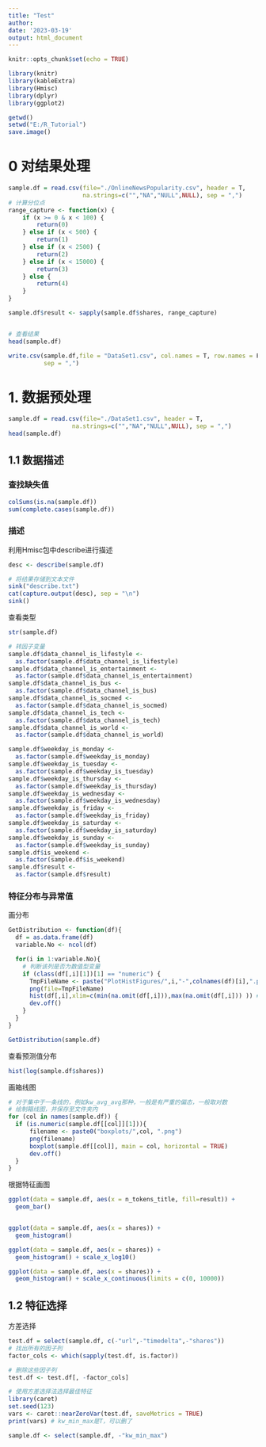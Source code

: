 ```yaml
---
title: "Test"
author: 
date: '2023-03-19'
output: html_document
---
```

```r
knitr::opts_chunk$set(echo = TRUE)
```

```r
library(knitr)
library(kableExtra)
library(Hmisc)
library(dplyr)
library(ggplot2)

getwd()
setwd("E:/R_Tutorial")
save.image()
```
# 0  对结果处理
```r
sample.df = read.csv(file="./OnlineNewsPopularity.csv", header = T,
                     na.strings=c("","NA","NULL",NULL), sep = ",")
# 计算分位点
range_capture <- function(x) {
    if (x >= 0 & x < 100) {
        return(0)
    } else if (x < 500) {
        return(1)
    } else if (x < 2500) {
        return(2)
    } else if (x < 15000) {
        return(3)
    } else {
        return(4)
    }
}

sample.df$result <- sapply(sample.df$shares, range_capture)


# 查看结果
head(sample.df)

write.csv(sample.df,file = "DataSet1.csv", col.names = T, row.names = F,
          sep = ",")
```

# 1. 数据预处理
```r
sample.df = read.csv(file="./DataSet1.csv", header = T, 
                  na.strings=c("","NA","NULL",NULL), sep = ",")
head(sample.df)
```

## 1.1 数据描述

### 查找缺失值
```r
colSums(is.na(sample.df))
sum(complete.cases(sample.df))
```
### 描述

利用Hmisc包中describe进行描述
```r
desc <- describe(sample.df)

# 将结果存储到文本文件
sink("describe.txt")
cat(capture.output(desc), sep = "\n")
sink()
```

查看类型
```r
str(sample.df)

# 转因子变量
sample.df$data_channel_is_lifestyle <- 
  as.factor(sample.df$data_channel_is_lifestyle)
sample.df$data_channel_is_entertainment <- 
  as.factor(sample.df$data_channel_is_entertainment)
sample.df$data_channel_is_bus <- 
  as.factor(sample.df$data_channel_is_bus)
sample.df$data_channel_is_socmed <- 
  as.factor(sample.df$data_channel_is_socmed)
sample.df$data_channel_is_tech <- 
  as.factor(sample.df$data_channel_is_tech)
sample.df$data_channel_is_world <- 
  as.factor(sample.df$data_channel_is_world)

sample.df$weekday_is_monday <- 
  as.factor(sample.df$weekday_is_monday)
sample.df$weekday_is_tuesday <- 
  as.factor(sample.df$weekday_is_tuesday)
sample.df$weekday_is_thursday <- 
  as.factor(sample.df$weekday_is_thursday)
sample.df$weekday_is_wednesday <- 
  as.factor(sample.df$weekday_is_wednesday)
sample.df$weekday_is_friday <- 
  as.factor(sample.df$weekday_is_friday)
sample.df$weekday_is_saturday <- 
  as.factor(sample.df$weekday_is_saturday)
sample.df$weekday_is_sunday <- 
  as.factor(sample.df$weekday_is_sunday)
sample.df$is_weekend <- 
  as.factor(sample.df$is_weekend)
sample.df$result <- 
  as.factor(sample.df$result)


```

### 特征分布与异常值
画分布
```r

GetDistribution <- function(df){
  df = as.data.frame(df)
  variable.No <- ncol(df) 

  for(i in 1:variable.No){
    # 判断该列是否为数值型变量
    if (class(df[,i][1])[1] == "numeric") {
      TmpFileName <- paste("PlotHistFigures/",i,"-",colnames(df)[i],".png",sep="")
      png(file=TmpFileName)
      hist(df[,i],xlim=c(min(na.omit(df[,i])),max(na.omit(df[,i])) )) #get hist for each column
      dev.off()
    }
  }
}

GetDistribution(sample.df)
```

查看预测值分布
```r
hist(log(sample.df$shares))
```

画箱线图
```r
# 对于集中于一条线的，例如kw_avg_avg那种，一般是有严重的偏态，一般取对数
# 绘制箱线图，并保存至文件夹内
for (col in names(sample.df)) {
  if (is.numeric(sample.df[[col]][1])){
      filename <- paste0("boxplots/",col, ".png")
      png(filename)
      boxplot(sample.df[[col]], main = col, horizontal = TRUE)
      dev.off()
  }
}
```

根据特征画图
```r
ggplot(data = sample.df, aes(x = n_tokens_title, fill=result)) +
  geom_bar()


ggplot(data = sample.df, aes(x = shares)) +
  geom_histogram()

ggplot(data = sample.df, aes(x = shares)) +
  geom_histogram() + scale_x_log10()

ggplot(data = sample.df, aes(x = shares)) +
  geom_histogram() + scale_x_continuous(limits = c(0, 10000))
```

## 1.2 特征选择

方差选择

```r
test.df = select(sample.df, c(-"url",-"timedelta",-"shares"))
# 找出所有的因子列
factor_cols <- which(sapply(test.df, is.factor))

# 删除这些因子列
test.df <- test.df[, -factor_cols]

# 使用方差选择法选择最佳特征
library(caret)
set.seed(123)
vars <- caret::nearZeroVar(test.df, saveMetrics = TRUE)
print(vars) # kw_min_max是T，可以删了

sample.df <- select(sample.df, -"kw_min_max")
```